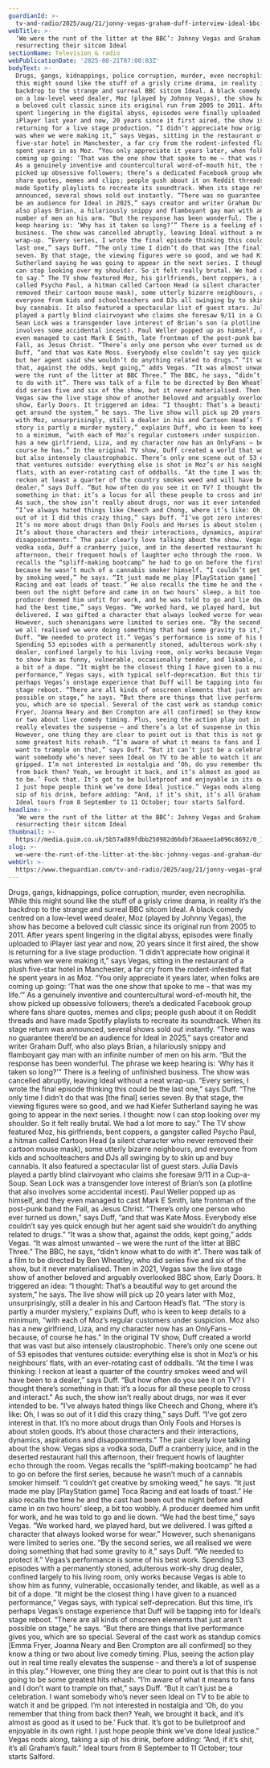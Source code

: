 ```yaml
---
guardianId: >-
  tv-and-radio/2025/aug/21/jonny-vegas-graham-duff-interview-ideal-bbc-comedy-stage-show
webTitle: >-
  ‘We were the runt of the litter at the BBC’: Johnny Vegas and Graham Duff on
  resurrecting their sitcom Ideal
sectionName: Television & radio
webPublicationDate: '2025-08-21T07:00:03Z'
bodyText: >-
  Drugs, gangs, kidnappings, police corruption, murder, even necrophilia. While
  this might sound like the stuff of a grisly crime drama, in reality it’s the
  backdrop to the strange and surreal BBC sitcom Ideal. A black comedy centred
  on a low-level weed dealer, Moz (played by Johnny Vegas), the show has become
  a beloved cult classic since its original run from 2005 to 2011. After years
  spent lingering in the digital abyss, episodes were finally uploaded to
  iPlayer last year and now, 20 years since it first aired, the show is
  returning for a live stage production. “I didn’t appreciate how original it
  was when we were making it,” says Vegas, sitting in the restaurant of a plush
  five-star hotel in Manchester, a far cry from the rodent-infested flat he
  spent years in as Moz. “You only appreciate it years later, when folks are
  coming up going: ‘That was the one show that spoke to me – that was my life.’”
  As a genuinely inventive and countercultural word-of-mouth hit, the show
  picked up obsessive followers; there’s a dedicated Facebook group where fans
  share quotes, memes and clips; people gush about it on Reddit threads and have
  made Spotify playlists to recreate its soundtrack. When its stage return was
  announced, several shows sold out instantly. “There was no guarantee there’d
  be an audience for Ideal in 2025,” says creator and writer Graham Duff, who
  also plays Brian, a hilariously snippy and flamboyant gay man with an infinite
  number of men on his arm. “But the response has been wonderful. The phrase we
  keep hearing is: ‘Why has it taken so long?’” There is a feeling of unfinished
  business. The show was cancelled abruptly, leaving Ideal without a neat
  wrap-up. “Every series, I wrote the final episode thinking this could be the
  last one,” says Duff. “The only time I didn’t do that was [the final] series
  seven. By that stage, the viewing figures were so good, and we had Kiefer
  Sutherland saying he was going to appear in the next series. I thought: now I
  can stop looking over my shoulder. So it felt really brutal. We had a lot more
  to say.” The TV show featured Moz, his girlfriends, bent coppers, a gangster
  called Psycho Paul, a hitman called Cartoon Head (a silent character who never
  removed their cartoon mouse mask), some utterly bizarre neighbours, and
  everyone from kids and schoolteachers and DJs all swinging by to skin up and
  buy cannabis. It also featured a spectacular list of guest stars. Julia Davis
  played a partly blind clairvoyant who claims she foresaw 9/11 in a Cup-a-Soup.
  Sean Lock was a transgender love interest of Brian’s son (a plotline that also
  involves some accidental incest). Paul Weller popped up as himself, and they
  even managed to cast Mark E Smith, late frontman of the post-punk band the
  Fall, as Jesus Christ. “There’s only one person who ever turned us down,” says
  Duff, “and that was Kate Moss. Everybody else couldn’t say yes quick enough
  but her agent said she wouldn’t do anything related to drugs.” “It was a show
  that, against the odds, kept going,” adds Vegas. “It was almost unwanted – we
  were the runt of the litter at BBC Three.” The BBC, he says, “didn’t know what
  to do with it”. There was talk of a film to be directed by Ben Wheatley, who
  did series five and six of the show, but it never materialised. Then in 2021,
  Vegas saw the live stage show of another beloved and arguably overlooked BBC
  show, Early Doors. It triggered an idea: “I thought: That’s a beautiful way to
  get around the system,” he says. The live show will pick up 20 years later
  with Moz, unsurprisingly, still a dealer in his and Cartoon Head’s flat. “The
  story is partly a murder mystery,” explains Duff, who is keen to keep details
  to a minimum, “with each of Moz’s regular customers under suspicion. Moz also
  has a new girlfriend, Liza, and my character now has an OnlyFans – because, of
  course he has.” In the original TV show, Duff created a world that was vast
  but also intensely claustrophobic. There’s only one scene out of 53 episodes
  that ventures outside: everything else is shot in Moz’s or his neighbours’
  flats, with an ever-rotating cast of oddballs. “At the time I was thinking: I
  reckon at least a quarter of the country smokes weed and will have been to a
  dealer,” says Duff. “But how often do you see it on TV? I thought there’s
  something in that: it’s a locus for all these people to cross and interact.”
  As such, the show isn’t really about drugs, nor was it ever intended to be.
  “I’ve always hated things like Cheech and Chong, where it’s like: Oh, I was so
  out of it I did this crazy thing,” says Duff. “I’ve got zero interest in that.
  It’s no more about drugs than Only Fools and Horses is about stolen goods.
  It’s about those characters and their interactions, dynamics, aspirations and
  disappointments.” The pair clearly love talking about the show. Vegas sips a
  vodka soda, Duff a cranberry juice, and in the deserted restaurant hall this
  afternoon, their frequent howls of laughter echo through the room. Vegas
  recalls the “spliff-making bootcamp” he had to go on before the first series,
  because he wasn’t much of a cannabis smoker himself. “I couldn’t get creative
  by smoking weed,” he says. “It just made me play [PlayStation game] Toca
  Racing and eat loads of toast.” He also recalls the time he and the cast had
  been out the night before and came in on two hours’ sleep, a bit too wobbly. A
  producer deemed him unfit for work, and he was told to go and lie down. “We
  had the best time,” says Vegas. “We worked hard, we played hard, but we
  delivered. I was gifted a character that always looked worse for wear.”
  However, such shenanigans were limited to series one. “By the second series,
  we all realised we were doing something that had some gravity to it,” says
  Duff. “We needed to protect it.” Vegas’s performance is some of his best work.
  Spending 53 episodes with a permanently stoned, adulterous work-shy drug
  dealer, confined largely to his living room, only works because Vegas is able
  to show him as funny, vulnerable, occasionally tender, and likable, as well as
  a bit of a dope. “It might be the closest thing I have given to a nuanced
  performance,” Vegas says, with typical self-deprecation. But this time, it’s
  perhaps Vegas’s onstage experience that Duff will be tapping into for Ideal’s
  stage reboot. “There are all kinds of onscreen elements that just aren’t
  possible on stage,” he says. “But there are things that live performance gives
  you, which are so special. Several of the cast work as standup comics [Emma
  Fryer, Joanna Neary and Ben Crompton are all confirmed] so they know a thing
  or two about live comedy timing. Plus, seeing the action play out in real time
  really elevates the suspense – and there’s a lot of suspense in this play.”
  However, one thing they are clear to point out is that this is not going to be
  some greatest hits rehash. “I’m aware of what it means to fans and I don’t
  want to trample on that,” says Duff. “But it can’t just be a celebration. I
  want somebody who’s never seen Ideal on TV to be able to watch it and be
  gripped. I’m not interested in nostalgia and ‘Oh, do you remember that thing
  from back then? Yeah, we brought it back, and it’s almost as good as it used
  to be.’ Fuck that. It’s got to be bulletproof and enjoyable in its own right.
  I just hope people think we’ve done Ideal justice.” Vegas nods along, taking a
  sip of his drink, before adding: “And, if it’s shit, it’s all Graham’s fault.”
  Ideal tours from 8 September to 11 October; tour starts Salford.
headline: >-
  ‘We were the runt of the litter at the BBC’: Johnny Vegas and Graham Duff on
  resurrecting their sitcom Ideal
thumbnail: >-
  https://media.guim.co.uk/5b57ad89fdbb250982d66dbf36aaee1a096c8692/0_1247_3877_3098/500.jpg
slug: >-
  we-were-the-runt-of-the-litter-at-the-bbc-johnny-vegas-and-graham-duff-on-resurrecting-their-sitcom-ideal
webUrl: >-
  https://www.theguardian.com/tv-and-radio/2025/aug/21/jonny-vegas-graham-duff-interview-ideal-bbc-comedy-stage-show
---
```

Drugs, gangs, kidnappings, police corruption, murder, even necrophilia. While this might sound like the stuff of a grisly crime drama, in reality it’s the backdrop to the strange and surreal BBC sitcom Ideal. A black comedy centred on a low-level weed dealer, Moz (played by Johnny Vegas), the show has become a beloved cult classic since its original run from 2005 to 2011. After years spent lingering in the digital abyss, episodes were finally uploaded to iPlayer last year and now, 20 years since it first aired, the show is returning for a live stage production. “I didn’t appreciate how original it was when we were making it,” says Vegas, sitting in the restaurant of a plush five-star hotel in Manchester, a far cry from the rodent-infested flat he spent years in as Moz. “You only appreciate it years later, when folks are coming up going: ‘That was the one show that spoke to me – that was my life.’” As a genuinely inventive and countercultural word-of-mouth hit, the show picked up obsessive followers; there’s a dedicated Facebook group where fans share quotes, memes and clips; people gush about it on Reddit threads and have made Spotify playlists to recreate its soundtrack. When its stage return was announced, several shows sold out instantly. “There was no guarantee there’d be an audience for Ideal in 2025,” says creator and writer Graham Duff, who also plays Brian, a hilariously snippy and flamboyant gay man with an infinite number of men on his arm. “But the response has been wonderful. The phrase we keep hearing is: ‘Why has it taken so long?’” There is a feeling of unfinished business. The show was cancelled abruptly, leaving Ideal without a neat wrap-up. “Every series, I wrote the final episode thinking this could be the last one,” says Duff. “The only time I didn’t do that was [the final] series seven. By that stage, the viewing figures were so good, and we had Kiefer Sutherland saying he was going to appear in the next series. I thought: now I can stop looking over my shoulder. So it felt really brutal. We had a lot more to say.” The TV show featured Moz, his girlfriends, bent coppers, a gangster called Psycho Paul, a hitman called Cartoon Head (a silent character who never removed their cartoon mouse mask), some utterly bizarre neighbours, and everyone from kids and schoolteachers and DJs all swinging by to skin up and buy cannabis. It also featured a spectacular list of guest stars. Julia Davis played a partly blind clairvoyant who claims she foresaw 9/11 in a Cup-a-Soup. Sean Lock was a transgender love interest of Brian’s son (a plotline that also involves some accidental incest). Paul Weller popped up as himself, and they even managed to cast Mark E Smith, late frontman of the post-punk band the Fall, as Jesus Christ. “There’s only one person who ever turned us down,” says Duff, “and that was Kate Moss. Everybody else couldn’t say yes quick enough but her agent said she wouldn’t do anything related to drugs.” “It was a show that, against the odds, kept going,” adds Vegas. “It was almost unwanted – we were the runt of the litter at BBC Three.” The BBC, he says, “didn’t know what to do with it”. There was talk of a film to be directed by Ben Wheatley, who did series five and six of the show, but it never materialised. Then in 2021, Vegas saw the live stage show of another beloved and arguably overlooked BBC show, Early Doors. It triggered an idea: “I thought: That’s a beautiful way to get around the system,” he says. The live show will pick up 20 years later with Moz, unsurprisingly, still a dealer in his and Cartoon Head’s flat. “The story is partly a murder mystery,” explains Duff, who is keen to keep details to a minimum, “with each of Moz’s regular customers under suspicion. Moz also has a new girlfriend, Liza, and my character now has an OnlyFans – because, of course he has.” In the original TV show, Duff created a world that was vast but also intensely claustrophobic. There’s only one scene out of 53 episodes that ventures outside: everything else is shot in Moz’s or his neighbours’ flats, with an ever-rotating cast of oddballs. “At the time I was thinking: I reckon at least a quarter of the country smokes weed and will have been to a dealer,” says Duff. “But how often do you see it on TV? I thought there’s something in that: it’s a locus for all these people to cross and interact.” As such, the show isn’t really about drugs, nor was it ever intended to be. “I’ve always hated things like Cheech and Chong, where it’s like: Oh, I was so out of it I did this crazy thing,” says Duff. “I’ve got zero interest in that. It’s no more about drugs than Only Fools and Horses is about stolen goods. It’s about those characters and their interactions, dynamics, aspirations and disappointments.” The pair clearly love talking about the show. Vegas sips a vodka soda, Duff a cranberry juice, and in the deserted restaurant hall this afternoon, their frequent howls of laughter echo through the room. Vegas recalls the “spliff-making bootcamp” he had to go on before the first series, because he wasn’t much of a cannabis smoker himself. “I couldn’t get creative by smoking weed,” he says. “It just made me play [PlayStation game] Toca Racing and eat loads of toast.” He also recalls the time he and the cast had been out the night before and came in on two hours’ sleep, a bit too wobbly. A producer deemed him unfit for work, and he was told to go and lie down. “We had the best time,” says Vegas. “We worked hard, we played hard, but we delivered. I was gifted a character that always looked worse for wear.” However, such shenanigans were limited to series one. “By the second series, we all realised we were doing something that had some gravity to it,” says Duff. “We needed to protect it.” Vegas’s performance is some of his best work. Spending 53 episodes with a permanently stoned, adulterous work-shy drug dealer, confined largely to his living room, only works because Vegas is able to show him as funny, vulnerable, occasionally tender, and likable, as well as a bit of a dope. “It might be the closest thing I have given to a nuanced performance,” Vegas says, with typical self-deprecation. But this time, it’s perhaps Vegas’s onstage experience that Duff will be tapping into for Ideal’s stage reboot. “There are all kinds of onscreen elements that just aren’t possible on stage,” he says. “But there are things that live performance gives you, which are so special. Several of the cast work as standup comics [Emma Fryer, Joanna Neary and Ben Crompton are all confirmed] so they know a thing or two about live comedy timing. Plus, seeing the action play out in real time really elevates the suspense – and there’s a lot of suspense in this play.” However, one thing they are clear to point out is that this is not going to be some greatest hits rehash. “I’m aware of what it means to fans and I don’t want to trample on that,” says Duff. “But it can’t just be a celebration. I want somebody who’s never seen Ideal on TV to be able to watch it and be gripped. I’m not interested in nostalgia and ‘Oh, do you remember that thing from back then? Yeah, we brought it back, and it’s almost as good as it used to be.’ Fuck that. It’s got to be bulletproof and enjoyable in its own right. I just hope people think we’ve done Ideal justice.” Vegas nods along, taking a sip of his drink, before adding: “And, if it’s shit, it’s all Graham’s fault.” Ideal tours from 8 September to 11 October; tour starts Salford.
